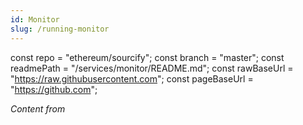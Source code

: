 ```yaml
---
id: Monitor
slug: /running-monitor
---
```


const repo = "ethereum/sourcify";
const branch = "master";
const readmePath = "/services/monitor/README.md";
const rawBaseUrl = "https://raw.githubusercontent.com";
const pageBaseUrl = "https://github.com";

*Content from <ReadmeLink/>*
<EmbedReadme repo={repo} branch={branch} readmePath={readmePath} rawBaseUrl={rawBaseUrl} pageBaseUrl={pageBaseUrl}/>